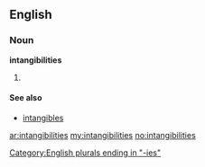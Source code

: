 ==English==

===Noun===
'''intangibilities'''

# {{plural of|[[intangibility]]}}

====See also====
*[[intangibles]]

[[Category:English plurals ending in "-ies"]]

[[ar:intangibilities]]
[[my:intangibilities]]
[[no:intangibilities]]